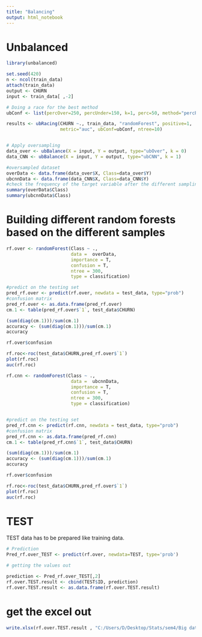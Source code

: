 ---
title: "Balancing"
output: html_notebook
---

# Unbalanced 

```{r}
library(unbalanced)
```


```{r}
set.seed(420)
n <- ncol(train_data)
attach(train_data)
output <- CHURN
input <- train_data[ ,-2]

# Doing a race for the best method
ubConf <- list(percOver=250, percUnder=150, k=1, perc=50, method="percPos", w=NULL)

results <- ubRacing(CHURN ~., train_data, "randomForest", positive=1, 
                    metric="auc", ubConf=ubConf, ntree=10)


# Apply oversampling
data_over <- ubBalance(X = input, Y = output, type="ubOver", k = 0)
data_CNN <- ubBalance(X = input, Y = output, type="ubCNN", k = 1)

#oversampled dataset
overData <- data.frame(data_over$X, Class=data_over$Y)
ubcnnData <- data.frame(data_CNN$X, Class=data_CNN$Y)
#check the frequency of the target variable after the different samplings
summary(overData$Class)
summary(ubcnnData$Class)

```

# Building different random forests based on the different samples
```{r over sampling}
rf.over <- randomForest(Class ~ ., 
                        data =  overData, 
                        importance = T,
                        confusion = T,
                        ntree = 300,
                        type = classification) 

#predict on the testing set
pred_rf.over <- predict(rf.over, newdata = test_data, type="prob")
#confusion matrix
pred_rf.over <- as.data.frame(pred_rf.over)
cm.1 <- table(pred_rf.over$`1`, test_data$CHURN)

(sum(diag(cm.1)))/sum(cm.1)
accuracy <- (sum(diag(cm.1)))/sum(cm.1)
accuracy

rf.over$confusion

rf.roc<-roc(test_data$CHURN,pred_rf.over$`1`)
plot(rf.roc)
auc(rf.roc)

```

```{r}
rf.cnn <- randomForest(Class ~ ., 
                        data =  ubcnnData, 
                        importance = T,
                        confusion = T,
                        ntree = 300,
                        type = classification) 


#predict on the testing set
pred_rf.cnn <- predict(rf.cnn, newdata = test_data, type="prob")
#confusion matrix
pred_rf.cnn <- as.data.frame(pred_rf.cnn)
cm.1 <- table(pred_rf.cnn$`1`, test_data$CHURN)

(sum(diag(cm.1)))/sum(cm.1)
accuracy <- (sum(diag(cm.1)))/sum(cm.1)
accuracy

rf.over$confusion

rf.roc<-roc(test_data$CHURN,pred_rf.over$`1`)
plot(rf.roc)
auc(rf.roc)


```

# TEST 

TEST data has to be prepared like training data.

```{r}
# Prediction
Pred_rf.over_TEST <- predict(rf.over, newdata=TEST, type='prob')

# getting the values out 

prediction <- Pred_rf.over_TEST[,2]
rf.over.TEST.result <- cbind(TEST$ID, prediction)
rf.over.TEST.result <- as.data.frame(rf.over.TEST.result)
```

# get the excel out 
```{r}
write.xlsx(rf.over.TEST.result , "C:/Users/D/Desktop/Stats/sem4/Big data and platforms/Churn")
```


